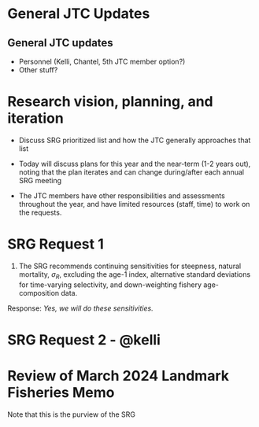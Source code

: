 # General JTC Updates

## General JTC updates

- Personnel (Kelli, Chantel, 5th JTC member option?)
- Other stuff?

# Research vision, planning, and iteration

- Discuss SRG prioritized list and how the JTC generally approaches that list

- Today will discuss plans for this year and the near-term (1-2 years out), noting that the plan iterates and can change during/after each annual SRG meeting

- The JTC members have other responsibilities and assessments throughout the year, and have limited resources (staff, time) to work on the requests.

# SRG Request 1

1. The SRG recommends continuing sensitivities for steepness, natural mortality, $\sigma_R$,
excluding the age-1 index, alternative standard deviations for time-varying selectivity, and down-weighting fishery age-composition data.

Response: *Yes, we will do these sensitivities.*

# SRG Request 2 - @kelli


# Review of March 2024 Landmark Fisheries Memo

Note that this is the purview of the SRG

